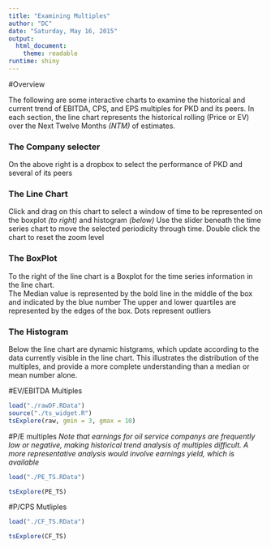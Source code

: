 ```yaml
---
title: "Examining Multiples"
author: "DC"
date: "Saturday, May 16, 2015"
output:
  html_document:
    theme: readable
runtime: shiny
---
```


#Overview

The following are some interactive charts to examine the historical and current trend of EBITDA, CPS, and EPS multiples for PKD and its peers.
In each section, the line chart represents the historical rolling (Price or EV) over the Next Twelve Months _(NTM)_ of estimates.  

### The Company selecter
On the above right is a dropbox to select the performance of PKD and several of its peers

### The Line Chart
Click and drag on this chart to select a window of time to be represented on the boxplot _(to right)_ and histogram _(below)_
Use the slider beneath the time series chart to move the selected periodicity through time.
Double click the chart to reset the zoom level

### The BoxPlot
To the right of the line chart is a Boxplot for the time series information in the line chart.  
The Median value is represented by the bold line in the middle of the box and indicated by the blue number
The upper and lower quartiles are represented by the edges of the box.
Dots represent outliers

### The Histogram
Below the line chart are dynamic histgrams, which update according to the data currently visible in the line chart.
This illustrates the distribution of the multiples, and provide a more complete understanding than a median or mean number alone.



#EV/EBITDA Multiples

```r
load("./rawDF.RData")
source("./ts_widget.R")
tsExplore(raw, gmin = 3, gmax = 10)

```


#P/E multiples
_Note that earnings for oil service companys are frequently low or negative, making historical trend analysis of multiples difficult. A more representative analysis would involve earnings yield, which is available_
```r
load("./PE_TS.RData")

tsExplore(PE_TS)

```

#P/CPS Mutliples
```r
load("./CF_TS.RData")

tsExplore(CF_TS)

```




